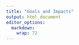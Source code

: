 ```yaml
---
title: "Goals and Impacts"
output: html_document
editor_options: 
  markdown: 
    wrap: 72
---
```


# 